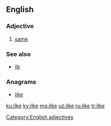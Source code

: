 {{also|İlke}}
==English==

===Adjective===
{{en-adj|-}}

# {{context|obsolete|lang=en}} [[same]]
#:{{rfquotek|Geoffrey Chaucer}}

===See also===
* [[ilk]]

===Anagrams===
* [[like#English|like]]

[[Category:English adjectives]]

[[ku:ilke]]
[[ky:ilke]]
[[mg:ilke]]
[[uz:ilke]]
[[ru:ilke]]
[[tr:ilke]]